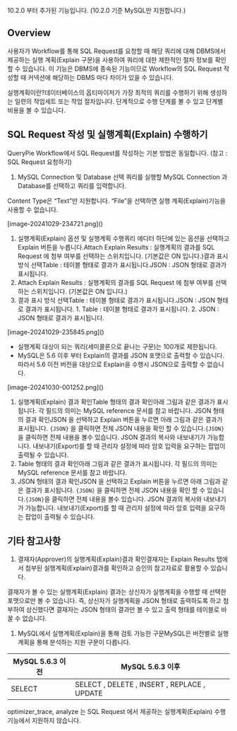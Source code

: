 10.2.0 부터 추가된 기능입니다. (10.2.0 기준 MySQL만 지원합니다.)

## Overview
사용자가 Workflow를 통해 SQL Request를 요청할 때 해당 쿼리에 대해 DBMS에서 제공하는 실행 계획(Explain 구문)을 사용하여 쿼리에 대한 제한적인 절차 정보를 확인할 수 있습니다.  이 기능은 DBMS에 종속된 기능이므로 Workflow의 SQL Request 작성할 때 커넥션에 해당하는 DBMS 마다 차이가 있을 수 있습니다.

실행계획이란?데이터베이스의 옵티마이저가 가장 최적의 쿼리를 수행하기 위해 생성하는 일련의 작업세트 또는 작업 절차입니다. 단계적으로 수행 단계를 볼 수 있고 단계별 비용을 볼 수 있습니다.

## SQL Request 작성 및 실행계획(Explain) 수행하기
QueryPie Workflow에서 SQL Request를 작성하는 기본 방법은 동일합니다. (참고 :  SQL Request 요청하기)

1. MySQL Connection 및 Database 선택 쿼리를 실행할 MySQL Connection 과 Database를 선택하고 쿼리를 입력합니다.

Content Type은 “Text”만 지원합니다. “File”을 선택하면 실행 계획(Explain)기능을 사용할 수 없습니다.

<p align="center">
<div>[image-20241029-234721.png]()</div>
</p>

1. 실행계획(Explain) 옵션 및 실행계획 수행쿼리 에디터 하단에 있는 옵션을 선택하고 Explain 버튼을 누릅니다.Attach Explain Results : 실행계획의 결과를 SQL Request 에 첨부 여부를 선택하는 스위치입니다. (기본값은 ON 입니다.)결과 표시 방식 선택Table : 테이블 형태로 결과가 표시됩니다.JSON : JSON 형태로 결과가 표시됩니다.
  1. Attach Explain Results : 실행계획의 결과를 SQL Request 에 첨부 여부를 선택하는 스위치입니다. (기본값은 ON 입니다.)
  2. 결과 표시 방식 선택Table : 테이블 형태로 결과가 표시됩니다.JSON : JSON 형태로 결과가 표시됩니다.
    1. Table : 테이블 형태로 결과가 표시됩니다.
    2. JSON : JSON 형태로 결과가 표시됩니다.

<p align="center">
<div>[image-20241029-235845.png]()</div>
</p>

* 실행계획 대상이 되는 쿼리(세미콜론으로 끝나는 구문)는 100개로 제한됩니다.
* MySQL은 5.6 이후 부터 Explain의 결과를 JSON 포맷으로 출력할 수 있습니다. 따라서 5.6 이전 버전을 대상으로 Explain을 수행시 JSON으로 출력할 수 없습니다.

<p align="center">
<div>[image-20241030-001252.png]()</div>
</p>

1. 실행계획(Explain) 결과 확인Table 형태의 결과 확인아래 그림과 같은 결과가 표시됩니다. 각 필드의 의미는 MySQL reference 문서를 참고 바랍니다. JSON 형태의 결과 확인JSON 을 선택하고 Explain 버튼을 누르면 아래 그림과 같은 결과가 표시됩니다. `{JSON}` 을 클릭하면 전체 JSON 내용을 확인 할 수 있습니다.`{JSON}`을 클릭하면 전체 내용을 볼수 있습니다. JSON 결과의 복사와 내보내기가 가능합니다. 내보내기(Export)를 할 때 관리자 설정에 따라 암호 입력을 요구하는 팝업이 출력될 수 있습니다.
  1. Table 형태의 결과 확인아래 그림과 같은 결과가 표시됩니다. 각 필드의 의미는 MySQL reference 문서를 참고 바랍니다.
  2. JSON 형태의 결과 확인JSON 을 선택하고 Explain 버튼을 누르면 아래 그림과 같은 결과가 표시됩니다. `{JSON}` 을 클릭하면 전체 JSON 내용을 확인 할 수 있습니다.`{JSON}`을 클릭하면 전체 내용을 볼수 있습니다. JSON 결과의 복사와 내보내기가 가능합니다. 내보내기(Export)를 할 때 관리자 설정에 따라 암호 입력을 요구하는 팝업이 출력될 수 있습니다.

## 기타 참고사항
1. 결재자(Approver)의 실행계획(Explain)결과 확인결재자는 Explain Results 탭에서 첨부된 실행계획(Explain)결과를 확인하고 승인의 참고자료로 활용할 수 있습니다.

결재자가 볼 수 있는 실행계획(Explain) 결과는 상신자가 실행계획을 수행할 때 선택한 포맷으로만 볼 수 있습니다. 즉, 상신자가 실행계획을 JSON 형태로 출력하도록 하고 첨부하여 상신했다면 결재자는 JSON 형태의 결과만 볼 수 있고 출력 형태를 테이블로 바꿀 수 없습니다.

1. MySQL에서 실행계획(Explain)을 통해 검토 가능한 구문MySQL은 버전별로 실행계획을 통해 분석하는 지원 구문이 다릅니다.

| MySQL 5.6.3 이전 | MySQL 5.6.3 이후                              |
| -------------- | ------------------------------------------- |
| SELECT         | SELECT , DELETE , INSERT , REPLACE , UPDATE |

optimizer_trace, analyze 는 SQL Request 에서 제공하는 실행계획(Explain) 수행 기능에서 지원하지 않습니다.
